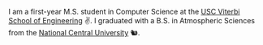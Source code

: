 I am a first-year M.S. student in Computer Science at the [USC Viterbi School of Engineering](https://viterbischool.usc.edu/) ✌️. I graduated with a B.S. in Atmospheric Sciences from the [National Central University](https://www.ncu.edu.tw/) 🐿️.
